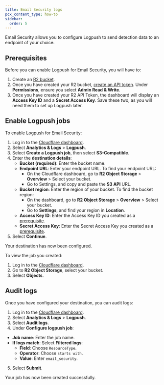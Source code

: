 ```yaml
---
title: Email Security logs
pcx_content_type: how-to
sidebar:
  order: 5
---
```


Email Security allows you to configure Logpush to send detection data to an endpoint of your choice.

## Prerequisites

Before you can enable Logpush for Email Security, you will have to:

1. Create an [R2 bucket](/r2/get-started/#2-create-a-bucket).
2. Once you have created your R2 bucket, [create an API token](/r2/api/s3/tokens/). Under **Permissions**, ensure you select **Admin Read & Write**. 
3. Once you have created your R2 API Token, the dashboard will display an **Access Key ID** and a **Secret Access Key**. Save these two, as you will need them to set up Logpush later.

## Enable Logpush jobs

To enable Logpush for Email Security:

1. Log in to the [Cloudflare dashboard](https://dash.cloudflare.com/).
2. Select **Analytics & Logs** > **Logpush**.
2. Select **Create a Logpush job**, then select **S3-Compatible**.
3. Enter the **destination details**:
    - **Bucket (required)**: Enter the bucket name.
    - **Endpoint URL**: Enter your endpoint URL. To find your endpoint URL:
      - On the Cloudflare dashboard, go to **R2 Object Storage** > **Overview** > Select your bucket.
      - Go to Settings, and copy and paste the **S3 API** URL.
    - **Bucket region**: Enter the region of your bucket. To find the bucket region:
      - On the dashboard, go to **R2 Object Storage** > **Overview** > Select your bucket.
      - Go to **Settings**, and find your region in **Location**.
    - **Access Key ID**: Enter the Access Key ID you created as a [prerequisite](/cloudflare-one/insights/email-monitoring/email-security-logs/#prerequisites).
    - **Secret Access Key**: Enter the Secret Access Key you created as a [prerequisite](/cloudflare-one/insights/email-monitoring/email-security-logs/#prerequisites).
4. Select **Continue**. 

Your destination has now been configured.

To view the job you created:

1. Log in to the [Cloudflare dashboard](https://dash.cloudflare.com/).
2. Go to **R2 Object Storage**, select your bucket.
3. Select **Objects**.

## Audit logs

Once you have configured your destination, you can audit logs:

1. Log in to the [Cloudflare dashboard](https://dash.cloudflare.com/).
2. Select **Analytics & Logs** > **Logpush**.
3. Select **Audit logs**.
4. Under **Configure logpush job**: 
  - **Job name**: Enter the job name.
  - **If logs match**: Select **Filtered logs**:
    - **Field**: Choose `ResourceType`.
    - **Operator**: Choose `starts with`.
    - **Value**: Enter `email_security`.  
5. Select **Submit**.

Your job has now been created successfully.